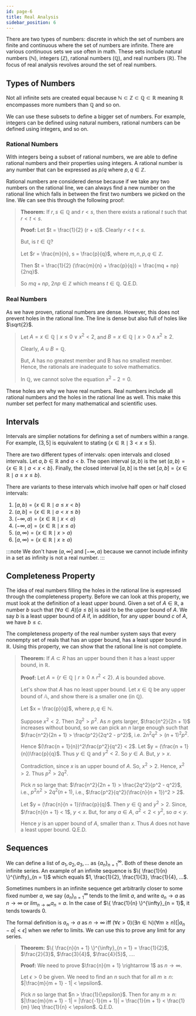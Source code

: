 ```yaml
---
id: page-6
title: Real Analysis
sidebar_position: 6
---
```


There are two types of numbers: discrete in which the set of numbers are finite and continuous where the set of numbers are infinite. There are various continuous sets we use often in math. These sets include natural numbers ($\mathbb{N}$), integers ($\mathbb{Z}$), rational numbers ($\mathbb{Q}$), and real numbers ($\mathbb{R}$). The focus of real analysis revolves around the set of real numbers.

## Types of Numbers

Not all infinite sets are created equal because $\mathbb{N} \subset \mathbb{Z} \subset \mathbb{Q} \subset \mathbb{R}$ meaning $\mathbb{R}$ encompasses more numbers than $\mathbb{Q}$ and so on. 

We can use these subsets to define a bigger set of numbers. For example, integers can be defined using natural numbers, rational numbers can be defined using integers, and so on.

### Rational Numbers

With integers being a subset of rational numbers, we are able to define rational numbers and their properties using integers. A rational number is any number that can be expressed as $p / q$ where $p, q \in \mathbb{Z}$.

Rational numbers are considered dense because if we take any two numbers on the rational line, we can always find a new number on the rational line which falls in between the first two numbers we picked on the line. We can see this through the following proof:

> **Theorem:** If $r, s \in \mathbb{Q}$ and $r < s$, then there exists a rational $t$ such that $r < t < s$.
>
> **Proof:** Let $t = \frac{1}{2} (r + s)$. Clearly $r < t < s$.
>
> But, is $t \in \mathbb{Q}$?
>
> Let $r = \frac{m}{n}, s = \frac{p}{q}$, where $m, n, p, q \in \mathbb{Z}$.
>
> Then $t = \frac{1}{2} (\frac{m}{n} + \frac{p}{q}) = \frac{mq + np}{2nq}$.
>
> So $mq + np$, $2np \in \mathbb{Z}$ which means $t \in \mathbb{Q}$. Q.E.D.

### Real Numbers

As we have proven, rational numbers are dense. However, this does not prevent holes in the rational line. The line is dense but also full of holes like $\sqrt{2}$.

> Let $A = {x \in \mathbb{Q} \mid x \leq 0 \lor x^2 < 2}$, and $B = {x \in \mathbb{Q} \mid x > 0 \land x^2 \geq 2}$.
>
> Clearly, $A \cup B = \mathbb{Q}$.
>
> But, $A$ has no greatest member and B has no smallest member. Hence, the rationals are inadequate to solve mathematics.
>
> In $\mathbb{Q}$, we cannot solve the equation $x^2 - 2 = 0$.

These holes are why we have real numbers. Real numbers include all rational numbers and the holes in the rational line as well. This make this number set perfect for many mathematical and scientific uses.

## Intervals

Intervals are simplier notations for defining a set of numbers within a range. For example, $(3, 5]$ is equivalent to stating $\{ x \in \mathbb{R} \mid 3 < x \leq 5 \}$.

There are two different types of intervals: open intervals and closed intervals. Let $a, b \in \mathbb{R}$ and $a < b$. The open interval $(a, b)$ is the set $(a, b) = \{ x \in \mathbb{R} \mid a < x < b \}$. Finally, the closed interval $[a, b]$ is the set $[a, b] = \{ x \in \mathbb{R} \mid a \leq x \leq b \}$.

There are variants to these intervals which involve half open or half closed intervals:
1. $[a, b) = \{ x \in \mathbb{R} \mid a \leq x < b \}$
2. $(a, b] = \{ x \in \mathbb{R} \mid a < x \leq b \}$
3. $(-\infty, a) = \{ x \in \mathbb{R} \mid x < a \}$
4. $(-\infty, a] = \{ x \in \mathbb{R} \mid x \leq a \}$
5. $(a, \infty) = \{ x \in \mathbb{R} \mid x > a \}$
6. $[a, \infty) = \{ x \in \mathbb{R} \mid x \geq a \}$

:::note
We don't have $(a, \infty]$ and $[-\infty, a)$ because we cannot include infinity in a set as infinity is not a real number.
:::

## Completeness Property

The idea of real numbers filling the holes in the rational line is expressed through the completeness property. Before we can look at this property, we must look at the definition of a least upper bound. Given a set of $A \in \mathbb{R}$, a number $b$ such that $(\forall a \in A)[a \leq b]$ is said to be the upper bound of $A$. We say $b$ is a least upper bound of $A$ if, in addition, for any upper bound $c$ of $A$, we have $b \leq c$.

The completeness property of the real number system says that every nonempty set of reals that has an upper bound, has a least upper bound in $\mathbb{R}$. Using this property, we can show that the rational line is not complete.

> **Theorem:** If $A \subset R$ has an upper bound then it has a least upper bound, in $\mathbb{R}$.
>
> **Proof:** Let $A = \{ r \in \mathbb{Q} \mid r \geq 0 \land r^2 < 2 \}$. $A$ is bounded above.
>
> Let's show that $A$ has no least upper bound. Let $x \in \mathbb{Q}$ be any upper bound of $\mathbb{A}$, and show there is a smaller one (in $\mathbb{Q}$).
>
> Let $x = \frac{p}{q}$, where $p, q \in \mathbb{N}$. 
>
> Suppose $x^2 < 2$. Then $2q^2 > p^2$. As $n$ gets larger, $\frac{n^2}{2n + 1}$ increases without bound, so we can pick an $n$ large enough such that $\frac{n^2}{2n + 1} > \frac{p^2}{2q^2 - p^2}$, i.e. $2n^2q^2 > (n + 1)^2p^2$.
>
> Hence $(\frac{n + 1}{n})^2\frac{p^2}{q^2} < 2$. Let $y = (\frac{n + 1}{n})\frac{p}{q}$. Thus $y \in \mathbb{Q}$ and $y^2 < 2$. So $y \in A$. But, $y > x$.
>
> Contradiction, since $x$ is an upper bound of $A$. So, $x^2 > 2$. Hence, $x^2 > 2$. Thus $p^2 > 2q^2$.
>
> Pick $n$ so large that: $\frac{n^2}{2n + 1} > \frac{2q^2}{p^2 - q^2}$, i.e., $p^2n^2 > 2q^2(n + 1)$, i.e., $\frac{p^2}{q^2}(\frac{n}{n + 1})^2 > 2$.
>
> Let $y = (\frac{n}{n + 1})\frac{p}{q}$. Then $y \in \mathbb{Q}$ and $y^2 > 2$. Since, $\frac{n}{n + 1} < 1$, $y < x$. But, for any $a \in A$, $a^2 < 2 < y^2$, so $a < y$.
>
> Hence $y$ is an upper bound of $A$, smaller than $x$. Thus $A$ does not have a least upper bound. Q.E.D.

## Sequences

We can define a list of $a_1, a_2, a_3, ...$ as $\{ a_n \}^{\infty}_{n = 1}$. Both of these denote an infinite series. An example of an infinite sequence is $\{ \frac{1}{n} \}^{\infty}_{n = 1}$ which equals $1, \frac{1}{2}, \frac{1}{3}, \frac{1}{4}, ...$.

Sometimes numbers in an infinite sequence get arbitrarily closer to some fixed number $a$, we say $\{ a_n \}^{\infty}_{n = 1}$ tends to the limit $a$, and write $a_n \rightarrow a$ as $n \rightarrow \infty$ or $lim_{n \rightarrow \infty} a_n = a$. In the case of $\{ \frac{1}{n} \}^{\infty}_{n = 1}$, it tends towards $0$.

The formal definition is $a_n \rightarrow a$ as $n \rightarrow \infty$ iff $(\forall \epsilon > 0)(\exists n \in \mathbb{N})(\forall m \geq n)[|a_n - a| < \epsilon]$ when we refer to limits. We can use this to prove any limit for any series.

> **Theorem:** $\{ \frac{n}{n + 1} \}^{\infty}_{n = 1} = \frac{1}{2}$, $\frac{2}{3}$, $\frac{3}{4}$, $\frac{4}{5}$, $...$.
>
> **Proof:** We need to prove $\frac{n}{m + 1} \rightarrow 1$ as $n \rightarrow \infty$.
>
> Let $\epsilon > 0$ be given. We need to find an $n$ such that for all $m \geq n$: $|\frac{m}{m + 1} - 1| < \epsilon$.
>
> Pick $n$ so large that $n > \frac{1}{\epsilon}$. Then for any $m \geq n$: $|\frac{m}{m + 1} - 1| = |\frac{-1}{m + 1}| = \frac{1}{m + 1} < \frac{1}{m} \leq \frac{1}{n} < \epsilon$. Q.E.D.


